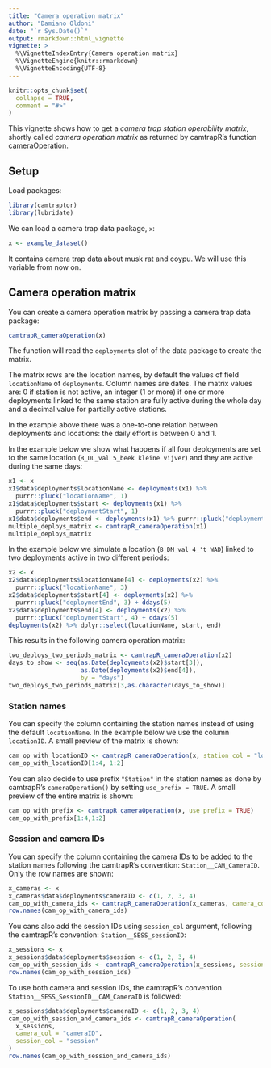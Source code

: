 ```yaml
---
title: "Camera operation matrix"
author: "Damiano Oldoni"
date: "`r Sys.Date()`"
output: rmarkdown::html_vignette
vignette: >
  %\VignetteIndexEntry{Camera operation matrix}
  %\VignetteEngine{knitr::rmarkdown}
  %\VignetteEncoding{UTF-8}
---
```


```r
knitr::opts_chunk$set(
  collapse = TRUE,
  comment = "#>"
)
```

This vignette shows how to get a *camera trap station operability matrix*, shortly called *camera operation matrix* as returned by camtrapR's function [cameraOperation](https://jniedballa.github.io/camtrapR/reference/cameraOperation.html).

## Setup

Load packages:

```r
library(camtraptor)
library(lubridate)
```

We can load a camera trap data package, `x`:

```r
x <- example_dataset()
```

It contains camera trap data about musk rat and coypu. We will use this variable from now on.


## Camera operation matrix

You can create a camera operation matrix by passing a camera trap data package:

```r
camtrapR_cameraOperation(x)
```

The function will read the `deployments` slot of the data package to create the matrix.

The matrix rows are the location names, by default the values of field `locationName` of `deployments`. Column names are dates. The matrix values are: 0 if station is not active, an integer (1 or more) if one or more deployments linked to the same station are fully active during the whole day and a decimal value for partially active stations.

In the example above there was a one-to-one relation between deployments and locations: the daily effort is between 0 and 1.

In the example below we show what happens if all four deployments are set to the same location (`B_DL_val 5_beek kleine vijver`) and they are active during the same days:

```r
x1 <- x
x1$data$deployments$locationName <- deployments(x1) %>% 
  purrr::pluck("locationName", 1)
x1$data$deployments$start <- deployments(x1) %>% 
  purrr::pluck("deploymentStart", 1)
x1$data$deployments$end <- deployments(x1) %>% purrr::pluck("deploymentEnd", 1)
multiple_deploys_matrix <- camtrapR_cameraOperation(x1)
multiple_deploys_matrix
```

In the example below we simulate a location (`B_DM_val 4_'t WAD`) linked to two deployments active in two different periods:

```r
x2 <- x
x2$data$deployments$locationName[4] <- deployments(x2) %>% 
  purrr::pluck("locationName", 3)
x2$data$deployments$start[4] <- deployments(x2) %>% 
  purrr::pluck("deploymentEnd", 3) + ddays(5)
x2$data$deployments$end[4] <- deployments(x2) %>% 
  purrr::pluck("deploymentStart", 4) + ddays(5)
deployments(x2) %>% dplyr::select(locationName, start, end)
```

This results in the following camera operation matrix:

```r
two_deploys_two_periods_matrix <- camtrapR_cameraOperation(x2)
days_to_show <- seq(as.Date(deployments(x2)$start[3]),
                    as.Date(deployments(x2)$end[4]),
                    by = "days")
two_deploys_two_periods_matrix[3,as.character(days_to_show)]
```

### Station names

You can specify the column containing the station names instead of using the default `locationName`. In the example below we use the column `locationID`. A small preview of the matrix is shown:

```r
cam_op_with_locationID <- camtrapR_cameraOperation(x, station_col = "locationID")
cam_op_with_locationID[1:4, 1:2]
```

You can also decide to use prefix `"Station"` in the station names as done by camtrapR's `cameraOperation()` by setting `use_prefix = TRUE`. A small preview of the entire matrix is shown:

```r
cam_op_with_prefix <- camtrapR_cameraOperation(x, use_prefix = TRUE)
cam_op_with_prefix[1:4,1:2]
```

### Session and camera IDs

You can specify the column containing the camera IDs to be added to the station names following the camtrapR's convention: `Station__CAM_CameraID`. Only the row names are shown:

```r
x_cameras <- x
x_cameras$data$deployments$cameraID <- c(1, 2, 3, 4)
cam_op_with_camera_ids <- camtrapR_cameraOperation(x_cameras, camera_col = "cameraID")
row.names(cam_op_with_camera_ids)
```

You cans also add the session IDs using `session_col` argument, following the camtrapR's convention: `Station__SESS_sessionID`:

```r
x_sessions <- x
x_sessions$data$deployments$session <- c(1, 2, 3, 4)
cam_op_with_session_ids <- camtrapR_cameraOperation(x_sessions, session_col = "session")
row.names(cam_op_with_session_ids)
```

To use both camera and session IDs, the camtrapR's convention `Station__SESS_SessionID__CAM_CameraID` is followed:

```r
x_sessions$data$deployments$cameraID <- c(1, 2, 3, 4)
cam_op_with_session_and_camera_ids <- camtrapR_cameraOperation(
  x_sessions, 
  camera_col = "cameraID",
  session_col = "session"
)
row.names(cam_op_with_session_and_camera_ids)
```
